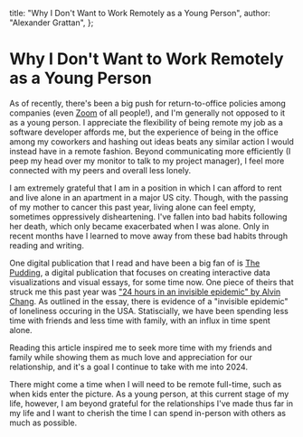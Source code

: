   title: "Why I Don't Want to Work Remotely as a Young Person",
  author: "Alexander Grattan",
};

# Why I Don't Want to Work Remotely as a Young Person

As of recently, there's been a big push for return-to-office policies among companies (even [Zoom](https://www.washingtonpost.com/technology/2023/10/05/zoom-return-to-office-hybrid-remote-work/) of all people!), and I'm generally not opposed to it as a young person. I appreciate the flexibility of being remote my job as a software developer affords me, but the experience of being in the office among my coworkers and hashing out ideas beats any similar action I would instead have in a remote fashion. Beyond communicating more efficiently (I peep my head over my monitor to talk to my project manager), I feel more connected with my peers and overall less lonely.

I am extremely grateful that I am in a position in which I can afford to rent and live alone in an apartment in a major US city. Though, with the passing of my mother to cancer this past year, living alone can feel empty, sometimes oppressively disheartening. I've fallen into bad habits following her death, which only became exacerbated when I was alone. Only in recent months have I learned to move away from these bad habits through reading and writing.

One digital publication that I read and have been a big fan of is [The Pudding](https://pudding.cool/), a digital publication that focuses on creating interactive data visualizations and visual essays, for some time now. One piece of theirs that struck me this past year was ["24 hours in an invisible epidemic" by Alvin Chang](https://pudding.cool/2023/09/invisible-epidemic/). As outlined in the essay, there is evidence of a "invisible epidemic" of loneliness occuring in the USA. Statiscially, we have been spending less time with friends and less time with family, with an influx in time spent alone.

Reading this article inspired me to seek more time with my friends and family while showing them as much love and appreciation for our relationship, and it's a goal I continue to take with me into 2024.

There might come a time when I will need to be remote full-time, such as when kids enter the picture. As a young person, at this current stage of my life, however, I am beyond grateful for the relationships I've made thus far in my life and I want to cherish the time I can spend in-person with others as much as possible.
